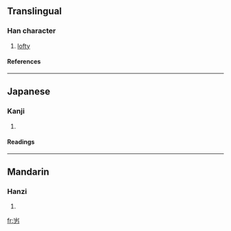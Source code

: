 ==Translingual==
===Han character===
{{Han char|rn=46|rad=山|as=02|sn=5|four=2222<sub>7</sub>|canj=山大尸 (UKS)}}
# [[lofty]]
====References====
{{Han ref|kx=0307.060|dkj=07876|dj=0607.090|hdz=10760.170|uh=5C74|ud=23668|bh=C976|bd=51574}}
----
==Japanese==
===Kanji===
{{ja-kanji|grade=|rs=山02}}
# {{defn|Japanese}} 
====Readings====
{{ja-readings|on=[[りょく]] (ryoku), [[りき]] (riki)|kun=[[そびえるさま]] (sobierusama)}}
----
==Mandarin==
===Hanzi===
{{cmn-hanzi|pin=[[lì]] (li4)|wg=li<sup>4</sup>}}
# {{defn|Mandarin}}

[[fr:屴]]